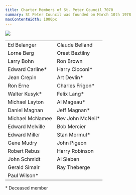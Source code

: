 ```yaml
---
title: Charter Members of St. Peter Council 7070
summary: St Peter Council was founded on March 10th 1978
maxContentWidth: 1000px
---
```


<Image src="/api/images/Web/St. Peter Charter.jpg" float="right" />

|                  |                   |
| ---------------- | ----------------- |
| Ed Belanger      | Claude Belland    |
| Lorne Berg       | Orest Beztilny    |
| Larry Bohn       | Ron Brown         |
| Edward Carline\* | Harry Cicconi\*   |
| Jean Crepin      | Art Devlin\*      |
| Ron Erne         | Charles Frigon\*  |
| Walter Kusyk\*   | Felix Lang\*      |
| Michael Layton   | Al Mageau\*       |
| Daniel Magnan    | Jeff Magnan\*     |
| Michael McNamee  | Rev John McNeil\* |
| Edward Melville  | Bob Mercier       |
| Edward Miller    | Stan Mormul\*     |
| Gene Mudry       | John Pigeon       |
| Robert Rebus     | Harry Robinson    |
| John Schmidt     | Al Sieben         |
| Gerald Simair    | Ray Theberge      |
| Paul Wilson\*    |                   |

\* Deceased member

